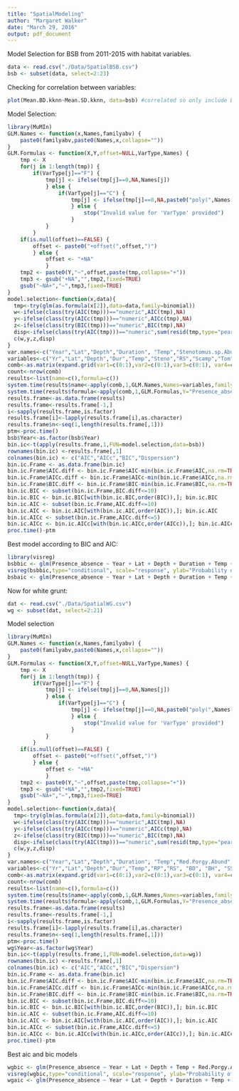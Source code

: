 ```yaml
---
title: "SpatialModeling"
author: "Margaret Walker"
date: "March 29, 2016"
output: pdf_document
---
```

Model Selection for BSB from 2011-2015 with habitat variables. 

```r
data <- read.csv("./Data/SpatialBSB.csv")
bsb <- subset(data, select=2:23)
```
Checking for correlation between variables: 
```r
plot(Mean.BD.kknn~Mean.SD.kknn, data=bsb) #correlated so only include BD
```


Model Selection: 
```r
library(MuMIn)
GLM.Names <- function(x,Names,familyabv) {
    paste0(familyabv,paste0(Names,x,collapse=""))
}
GLM.Formulas <- function(X,Y,offset=NULL,VarType,Names) {
    tmp <- X
    for(j in 1:length(tmp)) {
        if(VarType[j]=="F") {
            tmp[j] <- ifelse(tmp[j]==0,NA,Names[j])
            } else {
                if(VarType[j]=="C") {
                    tmp[j] <- ifelse(tmp[j]==0,NA,paste0("poly(",Names[j],",",tmp[j],",raw=TRUE)"))
                    } else {
                        stop("Invalid value for 'VarType' provided")
                    }
            }
        }
    if(is.null(offset)==FALSE) {
        offset <- paste0("+offset(",offset,")")
        } else {
            offset <- "+NA"
            }
    tmp2 <- paste0(Y,"~",offset,paste(tmp,collapse="+"))
    tmp3 <- gsub("+NA","",tmp2,fixed=TRUE)
    gsub("~NA+","~",tmp3,fixed=TRUE)
}
model.selection<-function(x,data){
  tmp<-try(glm(as.formula(x[2]),data=data,family=binomial))
  w<-ifelse(class(try(AIC(tmp)))=="numeric",AIC(tmp),NA)
  y<-ifelse(class(try(AICc(tmp)))=="numeric",AICc(tmp),NA)
  z<-ifelse(class(try(BIC(tmp)))=="numeric",BIC(tmp),NA)
  disp<-ifelse(class(try(AIC(tmp)))=="numeric",sum(resid(tmp,type="pearson")^2)/tmp$df.resid,NA)
  c(w,y,z,disp)
}
var.names<-c("Year","Lat","Depth","Duration", "Temp","Stenotomus.sp.Abund","Red.Snapper.Abund","Scamp.Abund","Tomtate.Abund", "Mean.BD.kknn", "BH.kknn", "SS.kknn", "SR.kknn")
variables<-c("Yr","Lat","Depth","Dur","Temp","Steno","RS","Scamp","Tom", "BD", "BH", "SS", "SR")
comb<-as.matrix(expand.grid(var1=c(0:1),var2=c(0:1),var3=c(0:1), var4=c(0:1),var5=c(0:1),var6=c(0:1),var7=c(0:1),var8=c(0:1),var9=c(0:1), var10=c(0:1),var11=c(0:1), var12=c(0:1), var13=c(0:1)))
count<-nrow(comb)
results<-list(name=c(),formula=c())
system.time(results$name<-apply(comb,1,GLM.Names,Names=variables,familyabv="bin"))
system.time(results$formula<-apply(comb,1,GLM.Formulas,Y="Presence_absence",Names=var.names,VarType=c("F","C","C","C","C","C","C","C","C", "C", "F", "F", "F")))
results.frame<-as.data.frame(results)
results.frame<-results.frame[-1,]
i<-sapply(results.frame,is.factor)
results.frame[i]<-lapply(results.frame[i],as.character)
results.frame$n<-seq(1,length(results.frame[,1]))
ptm<-proc.time()
bsb$Year<-as.factor(bsb$Year)
bin.ic<-t(apply(results.frame,1,FUN=model.selection,data=bsb))
rownames(bin.ic) <-results.frame[,1]
colnames(bin.ic) <- c("AIC","AICc","BIC","Dispersion")
bin.ic.Frame <- as.data.frame(bin.ic)
bin.ic.Frame$AIC.diff <- bin.ic.Frame$AIC-min(bin.ic.Frame$AIC,na.rm=TRUE)
bin.ic.Frame$AICc.diff <- bin.ic.Frame$AICc-min(bin.ic.Frame$AICc,na.rm=TRUE)
bin.ic.Frame$BIC.diff <- bin.ic.Frame$BIC-min(bin.ic.Frame$BIC,na.rm=TRUE)
bin.ic.BIC <- subset(bin.ic.Frame,BIC.diff<=10)
bin.ic.BIC <- bin.ic.BIC[with(bin.ic.BIC,order(BIC)),]; bin.ic.BIC
bin.ic.AIC <- subset(bin.ic.Frame,AIC.diff<=10)
bin.ic.AIC <- bin.ic.AIC[with(bin.ic.AIC,order(AIC)),]; bin.ic.AIC
bin.ic.AICc <- subset(bin.ic.Frame,AICc.diff<=5)
bin.ic.AICc <- bin.ic.AICc[with(bin.ic.AICc,order(AICc)),]; bin.ic.AICc
proc.time()-ptm
```
Best model according to BIC and AIC:
```r
library(visreg)
bsbbic <- glm(Presence_absence ~ Year + Lat + Depth + Duration + Temp + Stenotomus.sp.Abund + Red.Snapper.Abund + Tomtate.Abund + SR.kknn, data=bsb, family="binomial")
visreg(bsbbic,type="conditional", scale="response", ylab="Probability of Occurrence")
bsbaic <- glm(Presence_absence ~ Year + Lat + Depth + Duration + Temp + Stenotomus.sp.Abund + Red.Snapper.Abund + Tomtate.Abund + Scamp.Abund + Mean.BD.kknn + BH.kknn + SS.kknn + SR.kknn, data=bsb, family="binomial" )
```
Now for white grunt: 
```r
dat <- read.csv("./Data/SpatialWG.csv")
wg <- subset(dat, select=2:21)
```
Model selection
```r
library(MuMIn)
GLM.Names <- function(x,Names,familyabv) {
    paste0(familyabv,paste0(Names,x,collapse=""))
}
GLM.Formulas <- function(X,Y,offset=NULL,VarType,Names) {
    tmp <- X
    for(j in 1:length(tmp)) {
        if(VarType[j]=="F") {
            tmp[j] <- ifelse(tmp[j]==0,NA,Names[j])
            } else {
                if(VarType[j]=="C") {
                    tmp[j] <- ifelse(tmp[j]==0,NA,paste0("poly(",Names[j],",",tmp[j],",raw=TRUE)"))
                    } else {
                        stop("Invalid value for 'VarType' provided")
                    }
            }
        }
    if(is.null(offset)==FALSE) {
        offset <- paste0("+offset(",offset,")")
        } else {
            offset <- "+NA"
            }
    tmp2 <- paste0(Y,"~",offset,paste(tmp,collapse="+"))
    tmp3 <- gsub("+NA","",tmp2,fixed=TRUE)
    gsub("~NA+","~",tmp3,fixed=TRUE)
}
model.selection<-function(x,data){
  tmp<-try(glm(as.formula(x[2]),data=data,family=binomial))
  w<-ifelse(class(try(AIC(tmp)))=="numeric",AIC(tmp),NA)
  y<-ifelse(class(try(AICc(tmp)))=="numeric",AICc(tmp),NA)
  z<-ifelse(class(try(BIC(tmp)))=="numeric",BIC(tmp),NA)
  disp<-ifelse(class(try(AIC(tmp)))=="numeric",sum(resid(tmp,type="pearson")^2)/tmp$df.resid,NA)
  c(w,y,z,disp)
}
var.names<-c("Year","Lat","Depth","Duration", "Temp","Red.Porgy.Abund","Red.Snapper.Abund", "Mean.BD.kknn", "BH.kknn", "SS.kknn", "SR.kknn")
variables<-c("Yr","Lat","Depth","Dur","Temp","RP","RS", "BD", "BH", "SS", "SR")
comb<-as.matrix(expand.grid(var1=c(0:1),var2=c(0:1),var3=c(0:1), var4=c(0:1),var5=c(0:1),var6=c(0:1),var7=c(0:1),var8=c(0:1),var9=c(0:1), var10=c(0:1),var11=c(0:1)))
count<-nrow(comb)
results<-list(name=c(),formula=c())
system.time(results$name<-apply(comb,1,GLM.Names,Names=variables,familyabv="bin"))
system.time(results$formula<-apply(comb,1,GLM.Formulas,Y="Presence_absence",Names=var.names,VarType=c("F","C","C","C","C","C","C","C","F", "F", "F")))
results.frame<-as.data.frame(results)
results.frame<-results.frame[-1,]
i<-sapply(results.frame,is.factor)
results.frame[i]<-lapply(results.frame[i],as.character)
results.frame$n<-seq(1,length(results.frame[,1]))
ptm<-proc.time()
wg$Year<-as.factor(wg$Year)
bin.ic<-t(apply(results.frame,1,FUN=model.selection,data=wg))
rownames(bin.ic) <-results.frame[,1]
colnames(bin.ic) <- c("AIC","AICc","BIC","Dispersion")
bin.ic.Frame <- as.data.frame(bin.ic)
bin.ic.Frame$AIC.diff <- bin.ic.Frame$AIC-min(bin.ic.Frame$AIC,na.rm=TRUE)
bin.ic.Frame$AICc.diff <- bin.ic.Frame$AICc-min(bin.ic.Frame$AICc,na.rm=TRUE)
bin.ic.Frame$BIC.diff <- bin.ic.Frame$BIC-min(bin.ic.Frame$BIC,na.rm=TRUE)
bin.ic.BIC <- subset(bin.ic.Frame,BIC.diff<=10)
bin.ic.BIC <- bin.ic.BIC[with(bin.ic.BIC,order(BIC)),]; bin.ic.BIC
bin.ic.AIC <- subset(bin.ic.Frame,AIC.diff<=10)
bin.ic.AIC <- bin.ic.AIC[with(bin.ic.AIC,order(AIC)),]; bin.ic.AIC
bin.ic.AICc <- subset(bin.ic.Frame,AICc.diff<=5)
bin.ic.AICc <- bin.ic.AICc[with(bin.ic.AICc,order(AICc)),]; bin.ic.AICc
proc.time()-ptm
```
Best aic and bic models
```r
wgbic <- glm(Presence_absence ~ Year + Lat + Depth + Temp + Red.Porgy.Abund + Mean.BD.kknn, data=wg, family="binomial")
visreg(wgbic,type="conditional", scale="response", ylab="Probability of Occurrence")
wgaic <- glm(Presence_absence ~ Year + Lat + Depth + Duration + Temp + Red.Porgy.Abund + Red.Snapper.Abund + Mean.BD.kknn + SS.kknn + SR.kknn, data=wg, family="binomial" )
```


